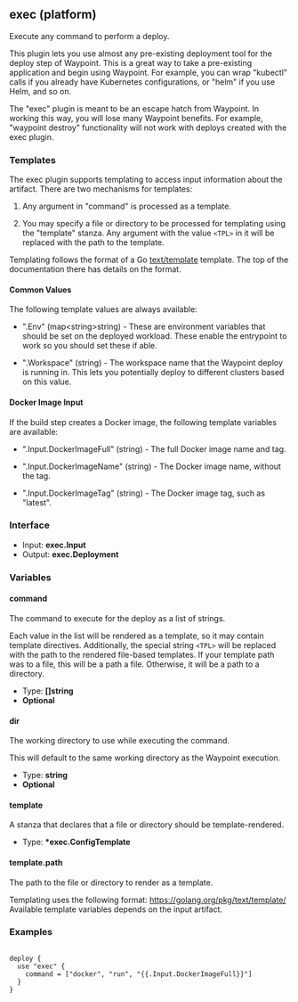 ## exec (platform)

Execute any command to perform a deploy.

This plugin lets you use almost any pre-existing deployment tool for the
deploy step of Waypoint. This is a great way to take a pre-existing application
and begin using Waypoint. For example, you can wrap "kubectl" calls if you
already have Kubernetes configurations, or "helm" if you use Helm, and so on.

The "exec" plugin is meant to be an escape hatch from Waypoint. In working
this way, you will lose many Waypoint benefits. For example, "waypoint destroy"
functionality will not work with deploys created with the exec plugin.

### Templates

The exec plugin supports templating to access input information about the
artifact. There are two mechanisms for templates:

1. Any argument in "command" is processed as a template.

2. You may specify a file or directory to be processed for templating
   using the "template" stanza. Any argument with the value `<TPL>` in it
   will be replaced with the path to the template.

Templating follows the format of a Go [text/template](https://golang.org/pkg/text/template/)
template. The top of the documentation there has details on the format.

#### Common Values

The following template values are always available:

- ".Env" (map<string\>string) - These are environment variables that should
  be set on the deployed workload. These enable the entrypoint to work so
  you should set these if able.

- ".Workspace" (string) - The workspace name that the Waypoint deploy is
  running in. This lets you potentially deploy to different clusters based
  on this value.

#### Docker Image Input

If the build step creates a Docker image, the following template variables
are available:

- ".Input.DockerImageFull" (string) - The full Docker image name and tag.

- ".Input.DockerImageName" (string) - The Docker image name, without the tag.

- ".Input.DockerImageTag" (string) - The Docker image tag, such as "latest".

### Interface

- Input: **exec.Input**
- Output: **exec.Deployment**

### Variables

#### command

The command to execute for the deploy as a list of strings.

Each value in the list will be rendered as a template, so it may contain template directives. Additionally, the special string `<TPL>` will be replaced with the path to the rendered file-based templates. If your template path was to a file, this will be a path a file. Otherwise, it will be a path to a directory.

- Type: **[]string**
- **Optional**

#### dir

The working directory to use while executing the command.

This will default to the same working directory as the Waypoint execution.

- Type: **string**
- **Optional**

#### template

A stanza that declares that a file or directory should be template-rendered.

- Type: **\*exec.ConfigTemplate**

#### template.path

The path to the file or directory to render as a template.

Templating uses the following format: https://golang.org/pkg/text/template/ Available template variables depends on the input artifact.

### Examples

```

deploy {
  use "exec" {
    command = ["docker", "run", "{{.Input.DockerImageFull}}"]
  }
}

```
